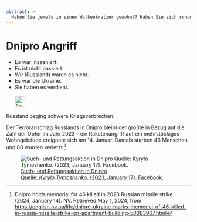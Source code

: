 ```yaml
---
abstract: > 
  Haben Sie jemals in einem Wolkenkratzer gewohnt? Haben Sie sich schon einmal gefragt, was wäre, wenn es dort brennt? Wenn Raketen einschlagen? Wie Russky Mir den Zivilisten "Frieden" bringt. In Dnipro.
---
```


# Dnipro Angriff {#sec-denial-dnipro}


::: {.callout-caution title="Mythos"}
- Es war inszeniert.
- Es ist nicht passiert.
- Wir (Russland) waren es nicht.
- Es war die Ukraine.
- Sie haben es verdient.
[<br></br>![Search for topic in EUvsDisinfo](../all_common_img/EUvsDisinfo_400x240.jpg){height=2em}](https://euvsdisinfo.eu/disinformation-cases/?text=Bucha&sort=relevance)
:::

::: {.callout-tip title="Wahrheit"}
Russland beging schwere Kriegsverbrechen.
:::


Der Terroranschlag Russlands in Dnipro bleibt der größte in Bezug auf die Zahl der Opfer im Jahr 2023 – ein Raketenangriff auf ein mehrstöckiges Wohngebäude ereignete sich am 14. Januar. Damals starben 46 Menschen und 80 wurden verletzt.[^denial-dnipro-1].

![[Such- und Rettungsaktion in Dnipro   
Quelle: *Kyrylo Tymoshenko*. (2023, January 17). Facebook.](https://www.facebook.com/photo/?fbid=5987774017932999&set=pcb.5987759394601128) ](chasivyar.jpg)


[^denial-dnipro-1]:  Dnipro holds memorial for 46 killed in 2023 Russian missile strike. (2024, January 14). NV. Retrieved May 1, 2024, from [https://english.nv.ua/life/dnipro-ukraine-marks-memorial-of-46-killed-in-russia-missile-strike-on-apartment-building-50383967.html](https://english.nv.ua/life/dnipro-ukraine-marks-memorial-of-46-killed-in-russia-missile-strike-on-apartment-building-50383967.html)
